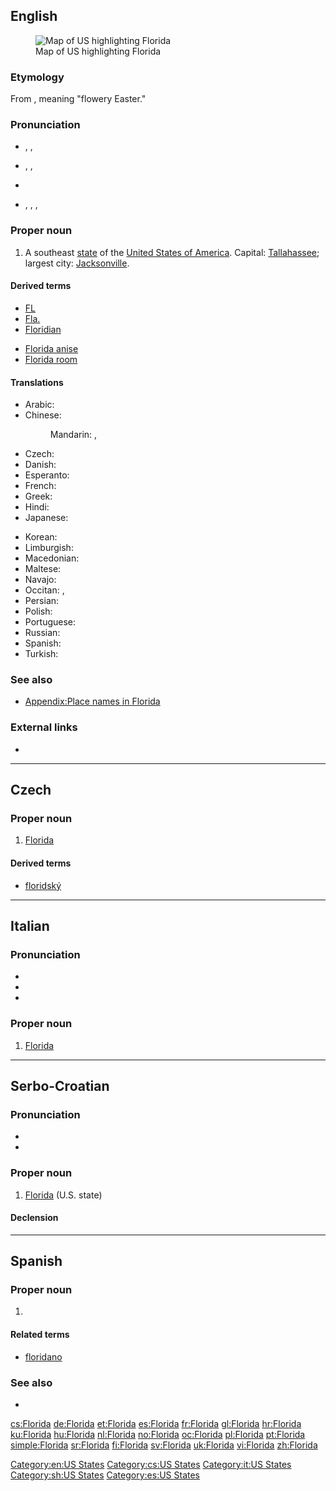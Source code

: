 {{also|florida}}
==English==
[[Image:Map of USA highlighting Florida.png|thumb|right|Map of US highlighting Florida]]

===Etymology===
From {{etyl|es|en}} {{term|Pascua Florida|lang=es}}, meaning "flowery Easter."

===Pronunciation===
* {{a|Boston|RP}} {{enPR|flŏrʹ-ĭ-də}}, {{IPA|/ˈflɒɹɪdə/}}, {{X-SAMPA|/"flQr\Id@/}}
* {{a|Canada|GenAm}} {{enPR|flôrʹ-ĭ-də}}, {{IPA|/ˈflɔɹɪdə/}}, {{X-SAMPA|/"flOr\Id@/}}
* {{audio|en-us-Florida.ogg|Audio (US)}}
* {{a|New York}}, {{a|Philadelphia}} {{enPR|flärʹ-ĭ-də}}, {{IPA|/ˈflɑɹɪdə/}}, {{X-SAMPA|/"flAr\Id@/}}

===Proper noun===
{{en-proper noun}}

# A southeast [[state]] of the [[United States of America]]. Capital: [[Tallahassee]]; largest city: [[Jacksonville]].

====Derived terms====
{{rel-top|Terms derived from ''Florida''}}
* [[FL]]
* [[Fla.]]
* [[Floridian]]
{{rel-mid}}
* [[Florida anise]]
* [[Florida room]]
{{rel-bottom}}

====Translations====
{{trans-top|US state}}
* Arabic: {{t-|ar|فلوريدا|f|tr=fluriida}}
* Chinese:
*: Mandarin: {{t|cmn|佛羅里達州|sc=Hani}}, {{t|cmn|佛罗里达州|tr=Fúluólǐdá-zhōu|sc=Hani}}
* Czech: {{t+|cs|Florida|f}}
* Danish: {{t-|da|Florida}}
* Esperanto: {{t-|eo|Florido}}
* French: {{t+|fr|Floride|f}}
* Greek: {{t-|el|Φλόριντα|f|tr=flórinta|sc=Grek}}
* Hindi: {{t-|hi|फ्लोरिडा|tr=phlōriḍā}}
* Japanese: {{t-|ja|フロリダ州|tr=Furórida-shū}}
{{trans-mid}}
* Korean: {{t-|ko|플로리다|tr=peullorida|sc=Hang}}
* Limburgish: {{t-|li|Florida}}
* Macedonian: {{t-|mk|Флорида|f|tr=Florída}}
* Maltese: {{t-|mt|Florida}}
* Navajo: {{tø|nv|Łóodah hahoodzo}}
* Occitan: {{t+|oc|Florida|f}}, {{t+|oc|Florida|f}}
* Persian: {{t+|fa|فلوریدا|tr=Feloridâ|sc=fa-Arab}}
* Polish: {{t+|pl|Floryda|f}}
* Portuguese: {{t+|pt|Flórida|f}}
* Russian: {{t+|ru|Флорида|f|tr=Florída, Flórida}}
* Spanish: {{t+|es|Florida|f}}
* Turkish: {{t-|tr|Florida}}
{{trans-bottom}}

===See also===
* [[Appendix:Place names in Florida]]

===External links===
* {{pedialite}}

[[Category:en:US States]]

----

==Czech==

===Proper noun===
{{cs-proper noun|g=f}}

# [[#English|Florida]]

====Derived terms====
* [[floridský]]

[[Category:cs:US States]]

----

==Italian==

===Pronunciation===
* {{IPA|/ˈflɔ.ri.da/|/flo.ˈri.da/|lang=it}}
* {{rhymes|ɔrida|ida|lang=it}}
* {{hyphenation|Flò|ri|da, Flo|rì|da}}

===Proper noun===
{{it-proper noun|g=f}}

# [[#English|Florida]]

[[Category:it:US States]]

----

==Serbo-Croatian==

===Pronunciation===
* {{IPA|/flǒrida/|lang=sh}}
* {{hyphenation|Flo|ri|da}}

===Proper noun===
{{sh-proper-noun|g=f|head=Flòrida|r|Флорида|Фло̀рида}}

# [[#English|Florida]] (U.S. state)

====Declension====
{{sh-decl-noun-unc
|Florida
|Floride
|Floridi
|Floridu
|Florido
|Floridi
|Floridom
}}

[[Category:sh:US States]]

----

==Spanish==

===Proper noun===
{{es-proper noun|f}}

# {{l|en|Florida}}

====Related terms====
* [[floridano]]

===See also===
* {{pedialite|lang=es}}

[[Category:es:US States]]

[[cs:Florida]]
[[de:Florida]]
[[et:Florida]]
[[es:Florida]]
[[fr:Florida]]
[[gl:Florida]]
[[hr:Florida]]
[[ku:Florida]]
[[hu:Florida]]
[[nl:Florida]]
[[no:Florida]]
[[oc:Florida]]
[[pl:Florida]]
[[pt:Florida]]
[[simple:Florida]]
[[sr:Florida]]
[[fi:Florida]]
[[sv:Florida]]
[[uk:Florida]]
[[vi:Florida]]
[[zh:Florida]]